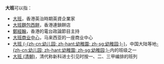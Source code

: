 '''大班'''可以指：
*[[大班|大班]]，香港英治時期英資企業家
*[[大班麵包西餅|大班麵包西餅]]，香港連鎖餅店
*[[鄭經翰|鄭經翰]]，香港的電台政論節目主持
*[[大班商业中心|大班商业中心]]，马来西亚的一座商业中心
*[[大班_(幼儿园)|大班 (-{zh-cn:幼儿园; zh-hant:幼稚園; zh-sg:幼稚园;}-)]]，中国大陆等地[[幼稚園|-{zh-cn:幼儿园; zh-hant:幼稚園; zh-sg:幼稚园;}-]]内的班级之一
*[[大班_(清朝)|大班 (清朝)]]，清代称新科进士引见时按一、二、三甲编排的班列

{{消歧義|cat=二字消歧義}}